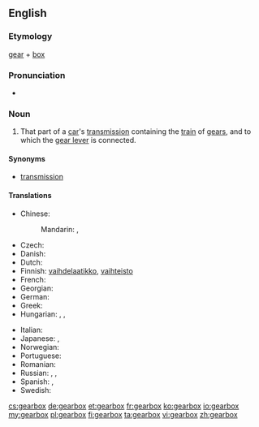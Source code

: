 ==English==

===Etymology===
[[gear]] + [[box]]

===Pronunciation===
* {{audio|en-us-gearbox.ogg|Audio (US)}}

===Noun===
{{wikipedia}}
{{en-noun|gearboxes}}

# That part of a [[car]]'s [[transmission]] containing the [[train]] of [[gears]], and to which the [[gear lever]] is connected.

====Synonyms====
* [[transmission]]

====Translations====
{{trans-top|train of gears}}
* Chinese:
*: Mandarin: {{t|cmn|變速器|sc=Hani}}, {{t|cmn|变速器|tr=biànsùqì|sc=Hani}}
* Czech: {{t-|cs|převodovka|f}}
* Danish: {{t-|da|gearkasse|c}}
* Dutch: {{t+|nl|versnellingsbak}}
* Finnish: [[vaihdelaatikko]], [[vaihteisto]]
* French: {{t+|fr|boite de vitesse}}
* Georgian: {{t|ka|კოლოფი|sc=Geor}}
* German: {{t+|de|Getriebe|n}}
* Greek: {{t-|el|κιβώτιο ταχυτήτων|n|tr=kivótio tachytíton|sc=Grek}}
* Hungarian: {{t-|hu|sebességváltó}},  {{t-|hu|sebváltó}},  {{t+|hu|váltó}}
{{trans-mid}}
* Italian: {{t-|it|scatola del cambio}}
* Japanese: {{t-|ja|ギアボックス|tr=giabokkusu|sc=Jpan}}, {{t-|ja|変速機|tr=へんそくき, hensokuki|sc=Jpan}}
* Norwegian: {{t-|no|girkasse|m|f}}
* Portuguese: {{t-|pt|caixa de câmbio}}
* Romanian: {{t-|ro|cutie de viteze|f}}
* Russian: {{t+|ru|коробка передач|f|tr=koróbka peredáč|sc=Cyrl}}, {{t+|ru|коробка скоростей|f|tr=koróbka skorostéj|sc=Cyrl}}, {{t-|ru|коробка переключения передач|f|tr=koróbka pereključénija peredáč|sc=Cyrl}}
* Spanish: {{t-|es|caja de cambios|f}}, {{t-|es|caja de velocidades|f}}
* Swedish: {{t-|sv|växellåda|c}}
{{trans-bottom}}

[[cs:gearbox]]
[[de:gearbox]]
[[et:gearbox]]
[[fr:gearbox]]
[[ko:gearbox]]
[[io:gearbox]]
[[my:gearbox]]
[[pl:gearbox]]
[[fi:gearbox]]
[[ta:gearbox]]
[[vi:gearbox]]
[[zh:gearbox]]